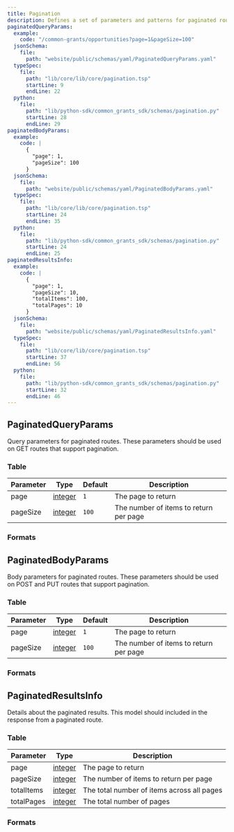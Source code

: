 ```yaml
---
title: Pagination
description: Defines a set of parameters and patterns for paginated routes
paginatedQueryParams:
  example:
    code: "/common-grants/opportunities?page=1&pageSize=100"
  jsonSchema:
    file:
      path: "website/public/schemas/yaml/PaginatedQueryParams.yaml"
  typeSpec:
    file:
      path: "lib/core/lib/core/pagination.tsp"
      startLine: 9
      endLine: 22
  python:
    file:
      path: "lib/python-sdk/common_grants_sdk/schemas/pagination.py"
      startLine: 28
      endLine: 29
paginatedBodyParams:
  example:
    code: |
      {
        "page": 1,
        "pageSize": 100
      }
  jsonSchema:
    file:
      path: "website/public/schemas/yaml/PaginatedBodyParams.yaml"
  typeSpec:
    file:
      path: "lib/core/lib/core/pagination.tsp"
      startLine: 24
      endLine: 35
  python:
    file:
      path: "lib/python-sdk/common_grants_sdk/schemas/pagination.py"
      startLine: 24
      endLine: 25
paginatedResultsInfo:
  example:
    code: |
      {
        "page": 1,
        "pageSize": 10,
        "totalItems": 100,
        "totalPages": 10
      }
  jsonSchema:
    file:
      path: "website/public/schemas/yaml/PaginatedResultsInfo.yaml"
  typeSpec:
    file:
      path: "lib/core/lib/core/pagination.tsp"
      startLine: 37
      endLine: 56
  python:
    file:
      path: "lib/python-sdk/common_grants_sdk/schemas/pagination.py"
      startLine: 32
      endLine: 46
---
```



## PaginatedQueryParams

Query parameters for paginated routes. These parameters should be used on GET routes that support pagination.

### Table

| Parameter | Type                                       | Default | Description                            |
| --------- | ------------------------------------------ | ------- | -------------------------------------- |
| page      | [integer](/protocol/types/numeric#integer) | `1`     | The page to return                     |
| pageSize  | [integer](/protocol/types/numeric#integer) | `100`   | The number of items to return per page |

### Formats

<SchemaFormatTabs
  example={frontmatter.paginatedQueryParams.example}
  jsonSchema={frontmatter.paginatedQueryParams.jsonSchema}
  typeSpec={frontmatter.paginatedQueryParams.typeSpec}
  python={frontmatter.paginatedQueryParams.python}
/>

## PaginatedBodyParams

Body parameters for paginated routes. These parameters should be used on POST and PUT routes that support pagination.

### Table

| Parameter | Type                                       | Default | Description                            |
| --------- | ------------------------------------------ | ------- | -------------------------------------- |
| page      | [integer](/protocol/types/numeric#integer) | `1`     | The page to return                     |
| pageSize  | [integer](/protocol/types/numeric#integer) | `100`   | The number of items to return per page |

### Formats

<SchemaFormatTabs
  example={frontmatter.paginatedBodyParams.example}
  jsonSchema={frontmatter.paginatedBodyParams.jsonSchema}
  typeSpec={frontmatter.paginatedBodyParams.typeSpec}
  python={frontmatter.paginatedBodyParams.python}
/>

## PaginatedResultsInfo

Details about the paginated results. This model should included in the response from a paginated route.

### Table

| Parameter  | Type                                       | Description                                |
| ---------- | ------------------------------------------ | ------------------------------------------ |
| page       | [integer](/protocol/types/numeric#integer) | The page to return                         |
| pageSize   | [integer](/protocol/types/numeric#integer) | The number of items to return per page     |
| totalItems | [integer](/protocol/types/numeric#integer) | The total number of items across all pages |
| totalPages | [integer](/protocol/types/numeric#integer) | The total number of pages                  |

### Formats

<SchemaFormatTabs
  example={frontmatter.paginatedResultsInfo.example}
  jsonSchema={frontmatter.paginatedResultsInfo.jsonSchema}
  typeSpec={frontmatter.paginatedResultsInfo.typeSpec}
  python={frontmatter.paginatedResultsInfo.python}
/>
